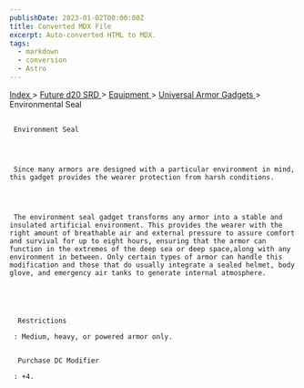 ```yaml
---
publishDate: 2023-01-02T00:00:00Z
title: Converted MDX File
excerpt: Auto-converted HTML to MDX.
tags:
  - markdown
  - conversion
  - Astro
---
```


[
Index
](-index) >
[
Future d20 SRD
](future-d20-srd-index) >
[
Equipment
](future-d20-srd-equipment-index) >
[
Universal Armor Gadgets
](future-d20-srd-equipment-gadgets-universal-armor-index) > Environmental Seal

##

     Environment Seal




     Since many armors are designed with a particular environment in mind, this gadget provides the wearer protection from harsh conditions.




     The environment seal gadget transforms any armor into a stable and insulated artificial environment. This provides the wearer with the right amount of breathable air and external pressure to assure comfort and survival for up to eight hours, ensuring that the armor can function in the extremes of the deep sea or deep space,along with any environment in between. Only certain types of armor can handle this modification and those that do usually integrate a sealed helmet, body glove, and emergency air tanks to generate internal atmosphere.





      Restrictions

     : Medium, heavy, or powered armor only.


      Purchase DC Modifier

     : +4.
